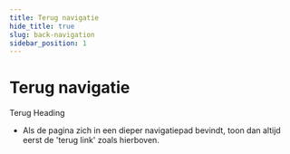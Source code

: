```yaml
---
title: Terug navigatie
hide_title: true
slug: back-navigation
sidebar_position: 1
---
```



# Terug navigatie

<ComponentExample>
  <div>
    <Link href="#" showIcon="before" icon="terug">
      Terug
    </Link>
    <Heading>Heading</Heading>
  </div>
</ComponentExample>

- Als de pagina zich in een dieper navigatiepad bevindt, toon dan altijd eerst de 'terug link' zoals hierboven.

